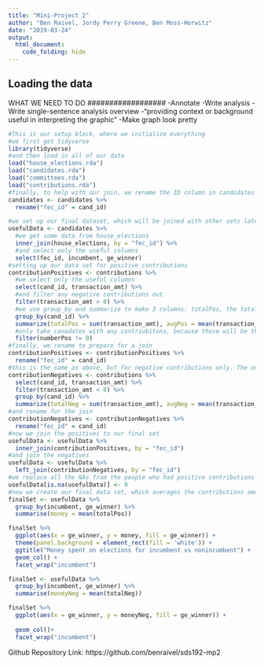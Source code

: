 ```yaml
---
title: "Mini-Project 2"
author: "Ben Raivel, Jordy Perry Greene, Ben Moss-Horwitz"
date: "2019-03-24"
output: 
  html_document:
    code_folding: hide
---
```



## Loading the data


##################
WHAT WE NEED TO DO
##################
-Annotate
-Write analysis
-Write single-sentence analysis overview
-"providing context or background useful in interpreting the graphic"
-Make graph look pretty


```r
#This is our setup block, where we initialize everything
#we first get tidyverse
library(tidyverse)
#and then load in all of our data
load("house_elections.rda")
load("candidates.rda")
load("committees.rda")
load("contributions.rda")
#finally, to help with our join, we rename the ID column in candidates to match that of house_elections
candidates <- candidates %>%
  rename("fec_id" = cand_id)
```

```r
#we set up our final dataset, which will be joined with other sets later
usefulData <- candidates %>%
  #we get some data from house_elections
  inner_join(house_elections, by = "fec_id") %>%
  #and select only the useful columns
  select(fec_id, incumbent, ge_winner)
#setting up our data set for positive contributions
contributionPositives <- contributions %>%
  #we select only the useful columns
  select(cand_id, transaction_amt) %>%
  #and filter any negative contributions out
  filter(transaction_amt > 0) %>%
  #we use group_by and summarize to make 3 columns: totalPos, the total amount of money added up from all positive contributions, avgPos, the average positive contribution, and numberPos, the amount of postive contributions recieved
  group_by(cand_id) %>%
  summarize(totalPos = sum(transaction_amt), avgPos = mean(transaction_amt), numberPos = n()) %>%
  #only take canadates with any contriubitons, because those will be the people we are looking at
  filter(numberPos != 0)
#finally, we rename to prepare for a join
contributionPositives <- contributionPositives %>%
  rename("fec_id" = cand_id)
#this is the same as above, but for negative contributions only. The only difference is that we don't want to get rid of people without any negative contributions, because if they have positive contributions they will still be useful to our data
contributionNegatives <- contributions %>%
  select(cand_id, transaction_amt) %>%
  filter(transaction_amt < 0) %>%
  group_by(cand_id) %>%
  summarize(totalNeg = sum(transaction_amt), avgNeg = mean(transaction_amt), numberNeg = n())
#and rename for the join
contributionNegatives <- contributionNegatives %>%
  rename("fec_id" = cand_id)
#now we join the positives to our final set
usefulData <- usefulData %>%
  inner_join(contributionPositives, by = "fec_id")
#and join the negatives
usefulData <- usefulData %>%
  left_join(contributionNegatives, by = "fec_id")
#we replace all the NAs from the people who had positive contributions but no negative contributions with zeroes, so that it doesn't break our graph
usefulData[is.na(usefulData)] <- 0
#now we create our final data set, which averages the contributions among ALL candidates
finalSet <- usefulData %>%
  group_by(incumbent, ge_winner) %>%
  summarise(money = mean(totalPos))
```

```r
finalSet %>%
  ggplot(aes(x = ge_winner, y = money, fill = ge_winner)) +
  theme(panel.background = element_rect(fill = 'white')) +
  ggtitle("Money spent on elections for incumbent vs nonincumbent") +
  geom_col() +
  facet_wrap("incumbent")
```

```r
finalSet <- usefulData %>%
  group_by(incumbent, ge_winner) %>%
  summarise(moneyNeg = mean(totalNeg))
```

```r
finalSet %>%
  ggplot(aes(x = ge_winner, y = moneyNeg, fill = ge_winner)) +
  
  geom_col()+
  facet_wrap("incumbent")
```

Github Repository Link:
https://github.com/benraivel/sds192-mp2